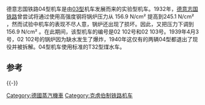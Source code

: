 德意志国铁路04型机车是由[[德国铁路03型蒸汽机车|03型]]机车发展而来的实验型机车。1932年，[[德意志国铁路|德意志国铁路]]曾尝试将通过使用高强度钢将锅炉压力从 156.9 N/cm² 提高到245.1 N/cm² ，然而试验中机车的表现不尽人意，锅炉还出现了损坏。因此，又把压力下调到156.9 N/cm² 。在此期间，该型机车的编号是02 102号和02 103号。1939年4月3号，02 102号的锅炉因为缺水发生了爆炸，1940年这仅有的两辆04型都退出了现役并被拆解。04型机车使用标准的T32型煤水车。

==参考==
{{Translation/Ref|en|DRG Class 04}}
{{-}}
{{DRG locomotives|s}}

{{DEFAULTSORT:DR-Baureihe 04}}
[[Category:德國蒸汽機車|Category:德國蒸汽機車]]
[[Category:克虏伯制铁路机车|Category:克虏伯制铁路机车]]